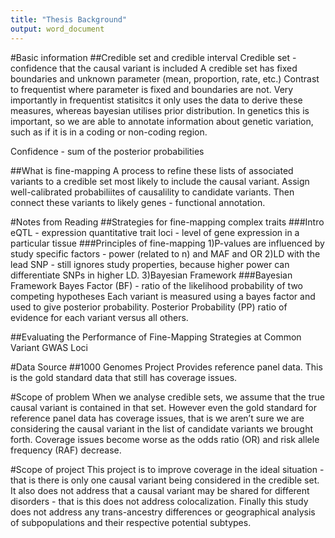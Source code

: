 ```yaml
---
title: "Thesis Background"
output: word_document
---
```

#Basic information 
##Credible set and credible interval 
Credible set - confidence that the causal variant is included
A credible set has fixed boundaries and unknown parameter (mean, proportion, rate, etc.)
Contrast to frequentist where parameter is fixed and boundaries are not. Very importantly in frequentist statisitcs it only uses the data to derive these measures, whereas bayesian utilises prior distribution. In genetics this is important, so we are able to annotate information about genetic variation, such as if it is in a coding or non-coding region. 

Confidence - sum of the posterior probabilities 

##What is fine-mapping
A process to refine these lists of associated variants to a credible set most likely to include the causal variant. 
Assign well-calibrated probabiliites of causalility to candidate variants. Then connect these variants to likely genes - functional annotation. 

#Notes from Reading
##Strategies for fine-mapping complex traits 
###Intro
eQTL - expression quantitative trait loci - level of gene expression in a particular tissue
###Principles of fine-mapping
1)P-values are influenced by study specific factors - power (related to n) and MAF and OR 
2)LD with the lead SNP - still ignores study properties, because higher power can differentiate SNPs in higher LD. 
3)Bayesian Framework 
###Bayesian Framework
Bayes Factor (BF) - ratio of the likelihood probability of two competing hypotheses
Each variant is measured using a bayes factor and used to give posterior probability.
Posterior Probability (PP) ratio of evidence for each variant versus all others. 

##Evaluating the Performance of Fine-Mapping Strategies at Common Variant GWAS Loci 




#Data Source
##1000 Genomes Project 
Provides reference panel data. This is the gold standard data that still has coverage issues. 

#Scope of problem 
When we analyse credible sets, we assume that the true causal variant is contained in that set. However even the gold standard for reference panel data has coverage issues, that is we aren't sure we are considering the causal variant in the list of candidate variants we brought forth. Coverage issues become worse as the odds ratio (OR) and risk allele frequency (RAF) decrease. 

#Scope of project
This project is to improve coverage in the ideal situation - that is there is only one causal variant being considered in the credible set. It also does not address that a causal variant may be shared for different disorders - that is this does not address colocalization. Finally this study does not address any trans-ancestry differences or geographical analysis of subpopulations and their respective potential subtypes. 